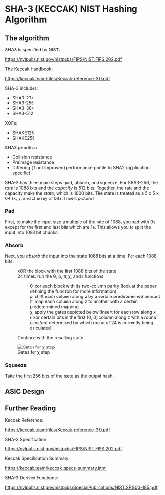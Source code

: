 =SHA-3 (KECCAK) NIST Hashing Algorithm=

==The algorithm==

SHA3 is specified by NIST:

https://nvlpubs.nist.gov/nistpubs/FIPS/NIST.FIPS.202.pdf

The Keccak Handbook:

https://keccak.team/files/Keccak-reference-3.0.pdf

SHA-3 includes:

* SHA3-224
* SHA3-256
* SHA3-384
* SHA3-512

XOFs:

* SHAKE128
* SHAKE256

SHA3 priorities:

* Collision resistance
* Preimage resistance
* Differing (if not improved) performance profile to SHA2 (application specific)

SHA-3 has three main steps: pad, absorb, and squeeze.
For SHA3-256, the ''rate'' is 1088 bits and the ''capacity'' is 512 bits. Together, the rate and the capacity make the ''state'', which is 1600 bits. The state is treated as a 5 x 5 x 64 (x, y, and z) array of bits. [insert picture]

===Pad===
First, to make the input size a multiple of the rate of 1088, you pad with 0s except for the first and last bits which are 1s. This allows you to split the input into 1088 bit chunks.

===Absorb===
Next, you ''absorb'' the input into the state 1088 bits at a time. For each 1088 bits:
:xOR the block with the first 1088 bits of the state
:24 times: run the &theta;, &rho;, &pi;, &chi;, and &iota; functions 
::&theta;: xor each block with its two-column parity (look at the paper defining the function for more information)
::&rho;: shift each column along z by a certain predetermined amount
::&pi;: map each column along z to another with a certain predetermined mapping
::&chi;: apply the gates depicted below [insert for each row along x
::&iota;: xor certain bits in the first (0, 0) column along z with a ''round constant'' determined by which round of 24 is currently being calculated
:Continue with the resulting state

[[File:chi madness.PNG|thumb|Gates for &chi; step]]
===Squeeze===
Take the first 256 bits of the state as the output hash.


==ASIC Design==




==Further Reading==

Keccak Reference:

https://keccak.team/files/Keccak-reference-3.0.pdf

SHA-3 Specification:

https://nvlpubs.nist.gov/nistpubs/FIPS/NIST.FIPS.202.pdf

Keccak Specification Summary:

https://keccak.team/keccak_specs_summary.html

SHA-3 Derived Functions:

https://nvlpubs.nist.gov/nistpubs/SpecialPublications/NIST.SP.800-185.pdf
